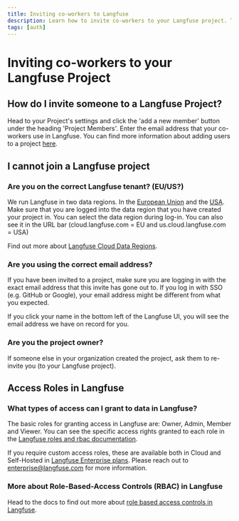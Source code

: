 ```yaml
---
title: Inviting co-workers to Langfuse
description: Learn how to invite co-workers to your Langfuse project. This guide provides step-by-step instructions on adding users to your project and troubleshooting common issues.
tags: [auth]
---
```


# Inviting co-workers to your Langfuse Project

## How do I invite someone to a Langfuse Project?

Head to your Project's settings and click the 'add a new member' button under the heading 'Project Members'. Enter the email address that your co-workers use in Langfuse. You can find more information about adding users to a project [here](/docs/rbac#add-users-to-a-project).

## I cannot join a Langfuse project

### Are you on the correct Langfuse tenant? (EU/US?)

We run Langfuse in two data regions. In the [European Union](https://cloud.langfuse.com) and the [USA](https://us.cloud.langfuse.com).
Make sure that you are logged into the data region that you have created your project in. You can select the data region during log-in. You can also see it in the URL bar (cloud.langfuse.com = EU and us.cloud.langfuse.com = USA)

Find out more about [Langfuse Cloud Data Regions](/faq/all/cloud-data-regions).

### Are you using the correct email address?

If you have been invited to a project, make sure you are logging in with the exact email address that this invite has gone out to. If you log in with SSO (e.g. GitHub or Google), your email address might be different from what you expected.

If you click your name in the bottom left of the Langfuse UI, you will see the email address we have on record for you.

### Are you the project owner?

If someone else in your organization created the project, ask them to re-invite you (to your Langfuse project).

## Access Roles in Langfuse

### What types of access can I grant to data in Langfuse?

The basic roles for granting access in Langfuse are: Owner, Admin, Member and Viewer. You can see the specific access rights granted to each role in the [Langfuse roles and rbac documentation](/docs/rbac#roles).

If you require custom access roles, these are available both in Cloud and Self-Hosted in [Langfuse Enterprise plans](/enterprise). Please reach out to enterprise@langfuse.com for more information.

### More about Role-Based-Access Controls (RBAC) in Langfuse

Head to the docs to find out more about [role based access controls in Langfuse](/docs/rbac).

